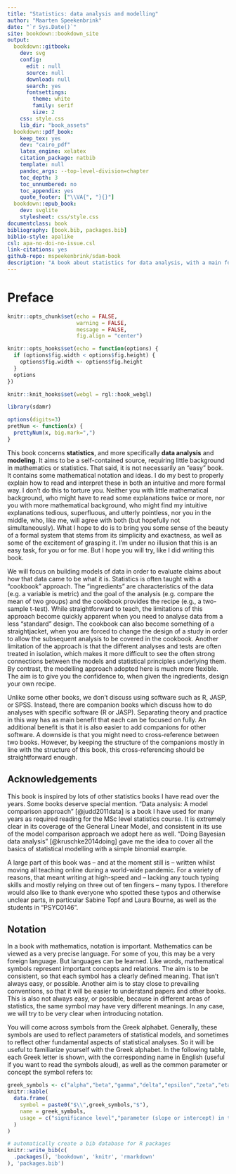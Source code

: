 ```yaml
---
title: "Statistics: data analysis and modelling"
author: "Maarten Speekenbrink"
date: "`r Sys.Date()`"
site: bookdown::bookdown_site
output:
  bookdown::gitbook:
    dev: svg
    config:
      edit : null
      source: null
      download: null
      search: yes
      fontsettings:
        theme: white
        family: serif
        size: 2
    css: style.css
    lib_dir: "book_assets"
  bookdown::pdf_book:
    keep_tex: yes
    dev: "cairo_pdf"
    latex_engine: xelatex
    citation_package: natbib
    template: null
    pandoc_args: --top-level-division=chapter
    toc_depth: 3
    toc_unnumbered: no
    toc_appendix: yes
    quote_footer: ["\\VA{", "}{}"]
  bookdown::epub_book:
    dev: svglite
    stylesheet: css/style.css
documentclass: book
bibliography: [book.bib, packages.bib]
biblio-style: apalike
csl: apa-no-doi-no-issue.csl
link-citations: yes
github-repo: mspeekenbrink/sdam-book
description: "A book about statistics for data analysis, with a main focus on statistical modelling."
---
```


# Preface {-}

```r
knitr::opts_chunk$set(echo = FALSE,
                      warning = FALSE,
                      message = FALSE,
                      fig.align = "center")

knitr::opts_hooks$set(echo = function(options) {
  if (options$fig.width < options$fig.height) {
    options$fig.width <- options$fig.height
  }
  options
})

knitr::knit_hooks$set(webgl = rgl::hook_webgl)

library(sdamr)
```

```r
options(digits=3)
pretNum <- function(x) {
  prettyNum(x, big.mark=",")
}
```

This book concerns __statistics__, and more specifically __data analysis__ and __modeling__. It aims to be a self-contained source, requiring little background in mathematics or statistics. That said, it is not necessarily an "easy" book. It contains some mathematical notation and ideas. I do my best to properly explain how to read and interpret these in both an intuitive and more formal way. I don't do this to torture you. Neither you with little mathematical background, who might have to read some explanations twice or more, nor you with more mathematical background, who might find my intuitive explanations tedious, superfluous, and utterly pointless, nor you in the middle, who, like me, will agree with both (but hopefully not simultaneously). What I hope to do is to bring you some sense of the beauty of a formal system that stems from its simplicity and exactness, as well as some of the excitement of grasping it. I'm under no illusion that this is an easy task, for you or for me. But I hope you will try, like I did writing this book.

We will focus on building models of data in order to evaluate claims about how that data came to be what it is. Statistics is often taught with a "cookbook" approach. The "ingredients" are characteristics of the data (e.g. a variable is metric) and the goal of the analysis (e.g. compare the mean of two groups) and the cookbook provides the recipe (e.g., a two-sample t-test). While straightforward to teach, the limitations of this approach become quickly apparent when you need to analyse data from a less "standard" design. The cookbook can also become something of a straightjacket, when you are forced to change the design of a study in order to allow the subsequent analysis to be covered in the cookbook. Another limitation of the approach is that the different analyses and tests are often treated in isolation, which makes it more difficult to see the often strong connections between the models and statistical principles underlying them. By contrast, the modelling approach adopted here is much more flexible. The aim is to give you the confidence to, when given the ingredients, design your own recipe.

Unlike some other books, we don't discuss using software such as R, JASP, or SPSS. Instead, there are companion books which discuss how to do analyses with specific software (R or JASP). Separating theory and practice in this way has as main benefit that each can be focused on fully. An additional benefit is that it is also easier to add companions for other software. A downside is that you might need to cross-reference between two books. However, by keeping the structure of the companions mostly in line with the structure of this book, this cross-referencing should be straightforward enough. 

## Acknowledgements {-}

This book is inspired by lots of other statistics books I have read over the years. Some books deserve special mention. "Data analysis: A model comparison approach" [@judd2011data] is a book I have used for many years as required reading for the MSc level statistics course. It is extremely clear in its coverage of the General Linear Model, and consistent in its use of the model comparison approach we adopt here as well. "Doing Bayesian data analysis" [@kruschke2014doing] gave me the idea to cover all the basics of statistical modelling with a simple binomial example.

A large part of this book was -- and at the moment still is -- written whilst moving all teaching online during a world-wide pandemic. For a variety of reasons, that meant writing at high-speed and -- lacking any touch typing skills and mostly relying on three out of ten fingers -- many typos. I therefore would also like to thank everyone who spotted these typos and otherwise unclear parts, in particular Sabine Topf and Laura Bourne, as well as the students in "PSYC0146".

## Notation {-}

In a book with mathematics, notation is important. Mathematics can be viewed as a very precise language. For some of you, this may be a very foreign language. But languages can be learned. Like words, mathematical symbols represent important concepts and relations. The aim is to be consistent, so that each symbol has a clearly defined meaning. That isn't always easy, or possible. Another aim is to stay close to prevailing conventions, so that it will be easier to understand papers and other books. This is also not always easy, or possible, because in different areas of statistics, the same symbol may have very different meanings. In any case, we will try to be very clear when introducing notation.

You will come across symbols from the Greek alphabet. Generally, these symbols are used to reflect parameters of statistical models, and sometimes to reflect other fundamental aspects of statistical analyses. So it will be useful to familiarize yourself with the Greek alphabet. In the following table, each Greek letter is shown, with the corresponding name in English (useful if you want to read the symbols aloud), as well as the common parameter or concept the symbol refers to:

```r
greek_symbols <- c("alpha","beta","gamma","delta","epsilon","zeta","eta","theta","iota","kappa","lambda","mu","nu","xi","omicron","pi","rho","sigma","tau","upsilon","phi","chi","psi","omega")
knitr::kable(
  data.frame(
    symbol = paste0("$\\",greek_symbols,"$"),
    name = greek_symbols,
    usage = c("significance level","parameter (slope or intercept) in the General Linear Model","random effect in a linear mixed-effects model","","error","","","a parameter in general","","","","mean","","","","","correlation","standard deviation","","","","Chi-squared distribution","","")
  )
)
```

```r
# automatically create a bib database for R packages
knitr::write_bib(c(
  .packages(), 'bookdown', 'knitr', 'rmarkdown'
), 'packages.bib')
```
